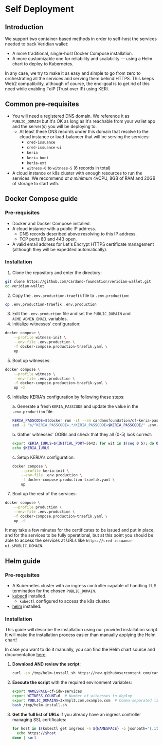 # Self Deployment

## Introduction

We support two container-based methods in order to self-host the services needed to back Veridian wallet:
- A more traditional, single-host Docker Compose installation.
- A more customizable one for reliability and scalability — using a Helm chart to deploy to Kubernetes.

In any case, we try to make it as easy and simple to go from zero to orchestrating all the services and serving them behind HTTPS.
This keeps Web2 compatibility, although of course, the end-goal is to get rid of this need while enabling ToIP (Trust over IP) using KERI. 

## Common pre-requisites

- You will need a registered DNS domain. We reference it as `PUBLIC_DOMAIN` but it's OK as long as it's reachable from your wallet app and the server(s) you will be deploying to.
  - At least these DNS records under this domain that resolve to the cloud instance or load-balancer that will be serving the services:
    - `cred-issuance`
    - `cred-issuance-ui`
    - `keria`
    - `keria-boot`
    - `keria-ext`
    - `witness-0` to `witness-5` (6 records in total)
- A cloud instance or k8s cluster with enough resources to run the services. We recommend _at a minimum_ 4vCPU, 8GB of RAM and 20GB of storage to start with.

## Docker Compose guide

### Pre-requisites

- Docker and Docker Compose installed.
- A cloud instance with a public IP address.
  - DNS records described above resolving to this IP address.
  - TCP ports 80 and 443 open.
- A valid email address for Let's Encrypt HTTPS certificate management (although they will be expedited automatically).

### Installation

1. Clone the repository and enter the directory:
```bash
git clone https://github.com/cardano-foundation/veridian-wallet.git
cd veridian-wallet
```
2. Copy the `.env.production-traefik` file to `.env.production`:
```bash
cp .env.production-traefik .env.production
```
3. Edit the `.env.production` file and set the `PUBLIC_DOMAIN` and `ACME_ADMIN_EMAIL` variables.
4. Initialize witnesses' configuration:
```bash
docker compose \
    --profile witness-init \
    --env-file .env.production \
    -f docker-compose.production-traefik.yaml \
    up
```
5. Boot up witnesses:
```bash
docker compose \
    --profile witness \
    --env-file .env.production \
    -f docker-compose.production-traefik.yaml \
    up -d
```
6. Initialize KERIA's configuration by following these steps:

    a. Generate a fresh `KERIA_PASSCODE` and update the value in the `.env.production` file:
    ```bash
    KERIA_PASSCODE=$(docker run -it --rm cardanofoundation/cf-keria-passcode-gen | sed 's/\r//g')
    sed -i "s/^KERIA_PASSCODE=.*/KERIA_PASSCODE=$KERIA_PASSCODE/" .env.production
    ```

    b. Gather witnesses' OOBIs and check that they all (0-5) look correct:
    ```bash
    export KERIA_IURLS=$(INITIAL_PORT=5642; for wit in $(seq 0 5); do OOBI=$(docker compose -f docker-compose.production-traefik.yaml logs witness-$wit 2>/dev/null | grep Witness.wit | awk '{print $NF}'); echo http://witness-$wit:$(( INITIAL_PORT + wit ))/oobi/${OOBI}/controller?role=witness; done | xargs echo)
    echo $KERIA_IURLS
    ```

    c. Setup KERIA's configuration:
    ```bash
    docker compose \
        --profile keria-init \
        --env-file .env.production \
        -f docker-compose.production-traefik.yaml \
        up
    ```
7. Boot up the rest of the services:
```bash
docker compose \
    --profile production \
    --env-file .env.production \
    -f docker-compose.production-traefik.yaml \
    up -d
```

It may take a few minutes for the certificates to be issued and put in place, and for the services to be fully operational, but at this point you should be able to access the services at URLs like `https://cred-issuance-ui.$PUBLIC_DOMAIN`. 


## Helm guide

### Pre-requisites

- A Kubernetes cluster with an ingress controller capable of handling TLS termination for the chosen `PUBLIC_DOMAIN`.
- [kubectl](https://kubernetes.io/docs/tasks/tools/#kubectl) installed.
  - `kubectl` configured to access the k8s cluster.
- [helm](https://helm.sh) installed.

### Installation

This guide will describe the installation using our provided installation script.
It will make the installation process easier than manually applying the Helm chart!

In case you want to do it manually, you can find the Helm chart source and documentation [here](https://github.com/cardano-foundation/cf-helm-charts/tree/main/charts/cf-idw).

1. **Download AND review the script**:
   ```sh
   curl -so /tmp/helm-install.sh https://raw.githubusercontent.com/cardano-foundation/cf-helm-charts/refs/heads/main/charts/cf-idw/helm-install.sh
   ```

2. **Execute the script** with the required environment variables:
   ```sh
   export NAMESPACE=cf-idw-services
   export WITNESS_COUNT=6  # Number of witnesses to deploy
   export PUBLIC_DOMAINS=3x4mpl3.com,example.com  # Comma-separated list of public domains where the deployment will be served from
   bash /tmp/helm-install.sh
   ```

3. **Get the full list of URLs** if you already have an ingress controller managing SSL certificates:
   ```sh
   for host in $(kubectl get ingress -n ${NAMESPACE} -o jsonpath='{.items[*].spec.rules[*].host}'); do
     echo https://$host
   done | sort
   ```

